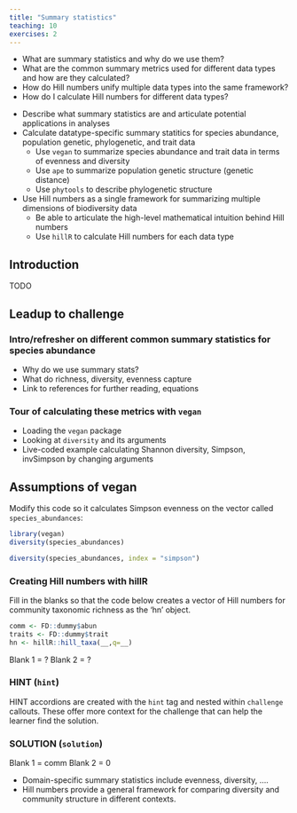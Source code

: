 ```yaml
---
title: "Summary statistics"
teaching: 10
exercises: 2
---
```


:::::::::::::::::::::::::::::::::::::: questions 

- What are summary statistics and why do we use them?
- What are the common summary metrics used for different data types and how are they calculated?
- How do Hill numbers unify multiple data types into the same framework?
- How do I calculate Hill numbers for different data types?

::::::::::::::::::::::::::::::::::::::::::::::::

::::::::::::::::::::::::::::::::::::: objectives

- Describe what summary statistics are and articulate potential applications in analyses
- Calculate datatype-specific summary statitics for species abundance, population genetic, phylogenetic, and trait data
    - Use `vegan` to summarize species abundance and trait data in terms of evenness and diversity <!-- I believe vegan does traits --->
    - Use `ape` to summarize population genetic structure (genetic distance)
    - Use `phytools` to describe phylogenetic structure
- Use Hill numbers as a single framework for summarizing multiple dimensions of biodiversity data
    - Be able to articulate the high-level mathematical intuition behind Hill numbers
    - Use `hillR` to calculate Hill numbers for each data type
   
::::::::::::::::::::::::::::::::::::::::::::::::

## Introduction

TODO

## Leadup to challenge
### Intro/refresher on different common summary statistics for species abundance

  - Why do we use summary stats?
  - What do richness, diversity, evenness capture
  - Link to references for further reading, equations
  
### Tour of calculating these metrics with `vegan`
  
  - Loading the `vegan` package
  - Looking at `diversity` and its arguments
  - Live-coded example calculating Shannon diversity, Simpson, invSimpson by changing arguments

::::::::::::::::::::::::::::::::::::: challenge

## Assumptions of vegan

Modify this code so it calculates Simpson evenness on the vector called `species_abundances`:

```r
library(vegan)
diversity(species_abundances)
```

:::::::::::::::: solution

```r
diversity(species_abundances, index = "simpson")
```

:::::::::::::::::::::::::
:::::::::::::::::::::::::::::::::::::::::::::::

::::::::::::::::::::::::::::::::: challenge

### Creating Hill numbers with hillR

Fill in the blanks so that the code below creates a vector of Hill numbers for community taxonomic richness as the ‘hn’ object.

```r
comm <- FD::dummy$abun
traits <- FD::dummy$trait
hn <- hillR::hill_taxa(__,q=__)
```

Blank 1 = ?
Blank 2 = ? 

::::::::::::::::: hint

### HINT (`hint`)

HINT accordions are created with the `hint` tag and nested within 
`challenge` callouts. These offer more context for the challenge that can help
the learner find the solution.

::::::::::::::::::::::

::::::::::::::::: solution

### SOLUTION (`solution`)

Blank 1 = comm
Blank 2 = 0

::::::::::::::::::::::::::


:::::::::::::::::::::::::::::::::::::::::::


:::::: keypoints
 - Domain-specific summary statistics include evenness, diversity, ....
 - Hill numbers provide a general framework for comparing diversity and community structure in different contexts.
::::::
